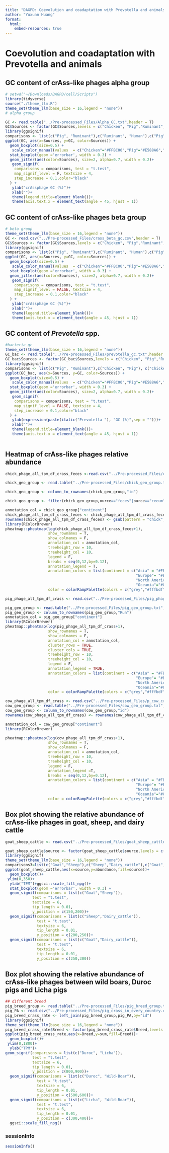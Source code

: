 ```yaml
---
title: "DAGPD: Coevolution and coadaptation with Prevotella and animals"
author: "Yuxuan Huang"
format: 
  html:
    embed-resources: true
---
```


# Coevolution and coadaptation with Prevotella and animals

## GC content of crAss-like phages alpha group

```r
# setwd("~/Downloads/DAGPD/cell/Scripts")
library(tidyverse)
source("./theme_llm.R")
theme_set(theme_llm(base_size = 16,legend = "none"))
# alpha group

GC <- read.table("../Pre-processed_Files/Alpha_GC.txt",header = T)
GC$Sources <- factor(GC$Sources,levels = c("Chicken", "Pig","Ruminant", "Human"))
library(ggsignif)
comparisons <- list(c("Pig", "Ruminant"),c("Ruminant", "Human"),c("Pig","Human"),c("Chicken", "Pig"), c("Chicken", "Ruminant"),c("Chicken", "Human"))
ggplot(GC, aes(x=Sources, y=GC, color=Sources)) +
  geom_boxplot(size=0.5) +
   scale_color_manual(values  = c("Chicken"="#FFBC00","Pig"="#E588A6","Ruminant"="#0AC5AD","Human"="#3FAAE2"))+
  stat_boxplot(geom ='errorbar', width = 0.3) +
  geom_jitter(aes(color=Sources), size=2, alpha=0.7, width = 0.2)+
   geom_signif(
    comparisons = comparisons, test = "t.test",
    map_signif_level = F, textsize = 4,
    step_increase = 0.1,color="black"
  ) +
   ylab("crAssphage GC (%)")+
   xlab("")+
   theme(legend.title=element_blank())+
   theme(axis.text.x = element_text(angle = 45, hjust = 1))
```

## GC content of crAss-like phages beta group
```r
# beta group
theme_set(theme_llm(base_size = 16,legend = "none"))
GC <- read.csv("../Pre-processed_Files/crass_beta_gc.csv",header = T)
GC$Sources <- factor(GC$Sources,levels = c("Chicken", "Pig","Ruminant", "Human"))
library(ggsignif)
comparisons <- list(c("Pig", "Ruminant"),c("Ruminant", "Human"),c("Pig","Human"),c("Chicken", "Pig"), c("Chicken", "Ruminant"),c("Chicken", "Human"))
ggplot(GC, aes(x=Sources, y=GC, color=Sources)) +
  geom_boxplot(size=0.5) +
   scale_color_manual(values  = c("Chicken"="#FFBC00","Pig"="#E588A6","Ruminant"="#0AC5AD","Human"="#3FAAE2"))+
  stat_boxplot(geom ='errorbar', width = 0.3) +
  geom_jitter(aes(color=Sources), size=2, alpha=0.7, width = 0.2)+
   geom_signif(
    comparisons = comparisons, test = "t.test",
    map_signif_level = FALSE, textsize = 4,
    step_increase = 0.1,color="black"
  ) +
   ylab("crAssphage GC (%)")+
   xlab("")+
   theme(legend.title=element_blank())+
   theme(axis.text.x = element_text(angle = 45, hjust = 1))
```

## GC content of *Prevotella* spp.
```r
#bacteria_gc
theme_set(theme_llm(base_size = 16,legend = "none"))
GC_bac <- read.table("../Pre-processed_Files/prevotella_gc.txt",header = T)
GC_bac$Sources <- factor(GC_bac$Sources,levels = c("Chicken", "Pig","Ruminant", "Human"))
library(ggsignif)
comparisons <- list(c("Pig", "Ruminant"),c("Chicken", "Pig"), c("Chicken", "Ruminant"),c("Chicken", "Human"))
ggplot(GC_bac, aes(x=Sources, y=GC, color=Sources)) +
  geom_boxplot(size=0.5) +
   scale_color_manual(values  = c("Chicken"="#FFBC00","Pig"="#E588A6","Ruminant"="#0AC5AD","Human"="#3FAAE2"))+
  stat_boxplot(geom ='errorbar', width = 0.3) +
  geom_jitter(aes(color=Sources), size=2, alpha=0.7, width = 0.2)+
   geom_signif(
    comparisons = comparisons, test = "t.test",
    map_signif_level = FALSE, textsize = 4,
    step_increase = 0.1,color="black"
  ) +
   ylab(expression(paste(italic("Prevotella "), "GC (%)",sep = "")))+
   xlab("")+
   theme(legend.title=element_blank())+
   theme(axis.text.x = element_text(angle = 45, hjust = 1))
 
```

## Heatmap of crAss-like phages relative abundance 
```r
chick_phage_all_tpm_df_crass_feces <-read.csv("../Pre-processed_Files/chick_phage_crass.csv",row.names = 1)

chick_geo_group <- read.table("../Pre-processed_Files/chick_geo_group.txt",header = T,sep = "\t")

chick_geo_group <- column_to_rownames(chick_geo_group,"id")

chick_geo_group <- filter(chick_geo_group,ource=="feces"|ource=="cecum")

annotation_col = chick_geo_group["continent"]
chick_phage_all_tpm_df_crass_feces <- chick_phage_all_tpm_df_crass_feces[,rownames(chick_geo_group)]
rownames(chick_phage_all_tpm_df_crass_feces) <- gsub(pattern = "chick",replacement = "chicken",x = rownames(chick_phage_all_tpm_df_crass_feces))
library(RColorBrewer)
pheatmap::pheatmap(log(chick_phage_all_tpm_df_crass_feces+1),
                   show_rownames = T,
                   show_colnames = F,
                   annotation_col = annotation_col,
                   treeheight_row = 10,
                   treeheight_col = 10,
                   legend = F,
                   breaks = seq(0,12,by=0.12),
                   annotation_legend = T,
                   annotation_colors = list(continent = c("Asia" = "#FB8072",
                                                          "Europe"= "#BEBADA",
                                                          "North America"="#FDB462",
                                                          "Oceania"="#80B1D3")),
                   color = colorRampPalette(colors = c("grey","#fffbdf","orange","red"))(100))

```

```r
pig_phage_all_tpm_df_crass <- read.csv("../Pre-processed_Files/pig_phage_crass.csv",row.names = 1)

pig_geo_group <- read.table("../Pre-processed_Files/pig_geo_group.txt",header = T,sep = "\t")
pig_geo_group <- column_to_rownames(pig_geo_group,"Run")
annotation_col = pig_geo_group["continent"]
library(RColorBrewer)
pheatmap::pheatmap(log(pig_phage_all_tpm_df_crass+1),
                   show_rownames = T,
                   show_colnames = F,
                   annotation_col = annotation_col,
                   cluster_rows = TRUE,
                   cluster_cols = TRUE, 
                   treeheight_row = 10,
                   treeheight_col = 10,
                   legend = F,
                   annotation_legend = TRUE,
                   annotation_colors = list(continent = c("Asia" = "#FB8072",
                                                          "Europe"= "#BEBADA",
                                                          "North America"="#FDB462",
                                                          "Oceania"="#80B1D3")),
                   color = colorRampPalette(colors = c("grey","#fffbdf","orange","red"))(100))

```

```r
cow_phage_all_tpm_df_crass <- read.csv("../Pre-processed_Files/p_cow_crass.heatmap.csv",row.names = 1)
cow_geo_group <- read.table("../Pre-processed_Files/cow_geo_group.txt",header = T,sep = "\t")
cow_geo_group <- column_to_rownames(cow_geo_group,"id")
rownames(cow_phage_all_tpm_df_crass) <- rownames(cow_phage_all_tpm_df_crass) %>% gsub("cow","ruminant",.)

annotation_col = cow_geo_group["continent"]
library(RColorBrewer)

pheatmap::pheatmap(log(cow_phage_all_tpm_df_crass+1),
                   show_rownames = T,
                   show_colnames = F,
                   annotation_col = annotation_col,
                   treeheight_row = 10,
                   treeheight_col = 10,
                   legend = F,
                   annotation_legend =T,
                   breaks = seq(0,12,by=0.12),
                   annotation_colors = list(continent = c("Asia" = "#FB8072",
                                                          "Europe"= "#BEBADA",
                                                          "North America"="#FDB462",
                                                          "Oceania"="#80B1D3")),
                   color = colorRampPalette(colors = c("grey","#fffbdf","orange","red"))(100))


```


## Box plot showing the relative abundance of crAss-like phages in goat, sheep, and dairy cattle
```r
goat_sheep_cattle <- read.csv("../Pre-processed_Files/goat_sheep_cattle_crass.csv",header = T)

goat_sheep_cattle$source <- factor(goat_sheep_cattle$source,levels = c("Goat","Sheep","Dairy_cattle"))
library(ggsignif)
theme_set(theme_llm(base_size = 16,legend = "none"))
comparisons3=list(c("Goat","Sheep"),c("Sheep","Dairy_cattle"),c("Goat","Dairy_cattle"))
ggplot(goat_sheep_cattle,aes(x=source,y=abundance,fill=source))+ 
  geom_boxplot()+
 ylim(0,350)+
  ylab("TPM")+ggsci::scale_fill_npg()+
  stat_boxplot(geom ='errorbar', width = 0.3) +
  geom_signif(comparisons = list(c("Goat","Sheep")), 
            test = "t.test", 
            textsize = 6, 
            tip_length = 0.01,
            y_position = c(150,200))+
  geom_signif(comparisons = list(c("Sheep","Dairy_cattle")), 
              test = "t.test", 
              textsize = 6, 
              tip_length = 0.01,
              y_position = c(200,250))+
  geom_signif(comparisons = list(c("Goat","Dairy_cattle")), 
              test = "t.test", 
              textsize = 6, 
              tip_length = 0.01,
              y_position = c(250,300))
```


## Box plot showing the relative abundance of crAss-like phages between wild boars, Duroc pigs and Licha pigs
```r
## different breed
pig_breed_group <- read.table("../Pre-processed_Files/pig_breed_group.txt",header = T)
pig_PA <- read.csv("../Pre-processed_Files/pig_crass_in_every_country.csv")
pig_breed_crass_rate <- left_join(pig_breed_group,pig_PA,by="id")
library(ggsignif)
theme_set(theme_llm(base_size = 16,legend = "none"))
pig_breed_crass_rate$Breed <- factor(pig_breed_crass_rate$Breed,levels = c("Wild-Boar","Duroc","Licha"))
ggplot(pig_breed_crass_rate,aes(x=Breed,y=sum,fill=Breed))+ 
  geom_boxplot()+
 ylim(0,1800)+
  ylab("TPM")+
geom_signif(comparisons = list(c("Duroc", "Licha")), 
            test = "t.test", 
            textsize = 6, 
            tip_length = 0.01,
            y_position = c(800,900))+
  geom_signif(comparisons = list(c("Duroc", "Wild-Boar")), 
              test = "t.test", 
              textsize = 6, 
              tip_length = 0.01,
              y_position = c(500,600))+
  geom_signif(comparisons = list(c("Licha", "Wild-Boar")), 
              test = "t.test", 
              textsize = 6, 
              tip_length = 0.01,
              y_position = c(300,400))+
  ggsci::scale_fill_npg()

```

### sessionInfo
```r
sessionInfo()
```
